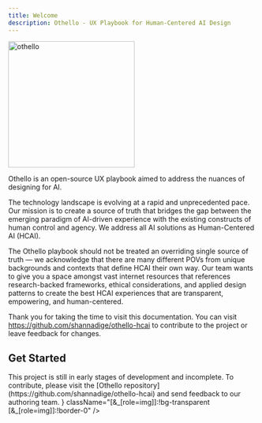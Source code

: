 ```yaml
---
title: Welcome
description: Othello - UX Playbook for Human-Centered AI Design
---
```


<img src="/othello.png" alt="othello" width="256" height="256" />

Othello is an open-source UX playbook aimed to address the nuances of designing for AI.

The technology landscape is evolving at a rapid and unprecedented pace. Our mission is to create a source of truth that bridges the gap between the emerging paradigm of AI-driven experience with the existing constructs of human control and agency. We address all AI solutions as Human-Centered AI (HCAI).

The Othello playbook should not be treated an overriding single source of truth — we acknowledge that there are many different POVs from unique backgrounds and contexts that define HCAI their own way. Our team wants to give you a space amongst vast internet resources that references research-backed frameworks, ethical considerations, and applied design patterns to create the best HCAI experiences that are transparent, empowering, and human-centered.

Thank you for taking the time to visit this documentation. You can visit https://github.com/shannadige/othello-hcai to contribute to the project or leave feedback for changes.

## Get Started


<Callout type='warning'>
  This project is still in early stages of development and incomplete. To contribute, please visit the [Othello repository](https://github.com/shannadige/othello-hcai) and send feedback to our authoring team.
</Callout>


<Cards>
  <Card title="HCAI Guidances" description="Learn more about implementing best practices of HCAI" href="/docs/guidance" icon={<Compass className="!w-8 !h-8" />} className="[&_[role=img]]:!bg-transparent [&_[role=img]]:!border-0" />
</Cards>